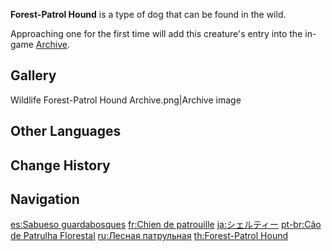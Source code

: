 {{About|the wildlife|the furnishing|Forest-Patrol Hound (Furnishing)}}
{{Wildlife Infobox
|image       = Wildlife Forest-Patrol Hound Icon.png
|type        = Wildlife
|family      = Beasts
|group       = Dogs
|location    = 
|description = Humanity's best friend!<br>These were first domesticated to be the partners of hunters in the mountains and forests, but even amid insipid and bustling city life, they can still serve as the guardians of house and home. This canine breed is docile but sharp and is particularly good with kids.
}}
'''Forest-Patrol Hound''' is a type of dog that can be found in the wild.

Approaching one for the first time will add this creature's entry into the in-game [[Archive]].

==Gallery==
<gallery>
Wildlife Forest-Patrol Hound Archive.png|Archive image
</gallery>

==Other Languages==
{{Other Languages
|en      = Forest-Patrol Hound
|zhs     = 巡林犬
|zhs_rm  = Xúnlín Quán
|zht     = 巡林犬
|zht_rm  = Xúnlín Quán
|zh_tl   = Forest Patrol Dog
|ja      = シェルティー
|ja_rm   = Sherutii
|ja_tl   = Sheltie
|ko      = 순찰견
|ko_tl   = Patrol Dog
|es      = Sabueso guardabosques
|es_tl   = Forest Ranger Dog
|fr      = Chien de patrouille
|fr_tl   = Patrol Dog
|ru      = Лесная патрульная
|ru_tl   = Forest-Patrol
|th      = Forest-Patrol Hound
|vi      = Chó Canh Rừng
|vi_tl   = Forest Watchdog
|de      = Waldhatzhund
|de_tl   = Forest-Hound Dog
|id      = Forest-Patrol Hound
|pt      = Cão de Patrulha Florestal
|pt_tl   = Forest-Patrol Dog
|tr      = Devriye Köpeği
|tr_tl   = Patrol Dog
|it      = Segugio della foresta
|it_tl   = 
}}

==Change History==
{{Change History|1.0}}

==Navigation==
{{Wildlife Navbox}}

[[es:Sabueso guardabosques]]
[[fr:Chien de patrouille]]
[[ja:シェルティー]]
[[pt-br:Cão de Patrulha Florestal]]
[[ru:Лесная патрульная]]
[[th:Forest-Patrol Hound]]